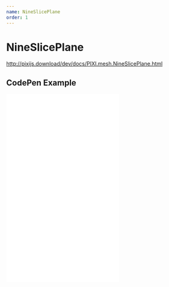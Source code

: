 ```yaml
---
name: NineSlicePlane
order: 1
---
```



# NineSlicePlane

http://pixijs.download/dev/docs/PIXI.mesh.NineSlicePlane.html


<PropsTable of={NineSlicePlane} />


<Playground>
  <Stage width={300} height={300}>
    <NineSlicePlane 
      anchor={new PIXI.Point(200, 100)}
      pivot={new PIXI.Point(200, 100)}
      leftWidth={50}
      topHeight={30}
      rightWidth={60}
      bottomHeight={180}
      width={200}
      height={300}
      x={200}
      y={100}
      image={'https://s3-us-west-2.amazonaws.com/s.cdpn.io/693612/speech_bubble.png'} />
  </Stage>
</Playground>


## CodePen Example

<iframe height='500' scrolling='no' title='React PIXI - NineSlicePlane' src='//codepen.io/inlet/embed/JLrBqK/?height=265&theme-id=0&default-tab=js,result&embed-version=2' frameBorder='no' allowtransparency='true' allowFullScreen='true' style={{width: '100%'}}>See the Pen <a href='https://codepen.io/inlet/pen/JLrBqK/'>React PIXI - NineSlicePlane</a> by Inlet (<a href='https://codepen.io/inlet'>@inlet</a>) on <a href='https://codepen.io'>CodePen</a>.
</iframe>